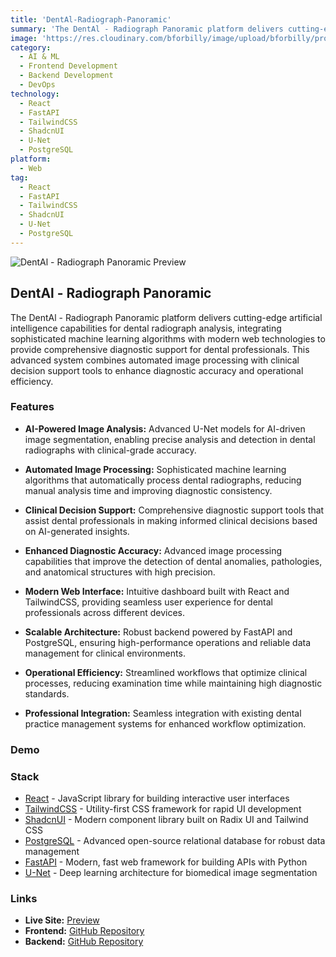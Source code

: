 ```yaml
---
title: 'DentAl-Radiograph-Panoramic'
summary: 'The DentAl - Radiograph Panoramic platform delivers cutting-edge artificial intelligence capabilities for dental radiograph analysis, integrating sophisticated machine learning algorithms with modern web technologies to provide comprehensive diagnostic support for dental professionals.'
image: 'https://res.cloudinary.com/bforbilly/image/upload/bforbilly/projects/dental'
category:
  - AI & ML
  - Frontend Development
  - Backend Development
  - DevOps
technology:
  - React
  - FastAPI
  - TailwindCSS
  - ShadcnUI
  - U-Net
  - PostgreSQL
platform:
  - Web
tag:
  - React
  - FastAPI
  - TailwindCSS
  - ShadcnUI
  - U-Net
  - PostgreSQL
---
```


![DentAl - Radiograph Panoramic Preview](https://res.cloudinary.com/bforbilly/image/upload/bforbilly/projects/dental)

## DentAl - Radiograph Panoramic

The DentAl - Radiograph Panoramic platform delivers cutting-edge artificial intelligence capabilities for dental radiograph analysis, integrating sophisticated machine learning algorithms with modern web technologies to provide comprehensive diagnostic support for dental professionals. This advanced system combines automated image processing with clinical decision support tools to enhance diagnostic accuracy and operational efficiency.

### Features

- **AI-Powered Image Analysis:** Advanced U-Net models for AI-driven image segmentation, enabling precise analysis and detection in dental radiographs with clinical-grade accuracy.

- **Automated Image Processing:** Sophisticated machine learning algorithms that automatically process dental radiographs, reducing manual analysis time and improving diagnostic consistency.

- **Clinical Decision Support:** Comprehensive diagnostic support tools that assist dental professionals in making informed clinical decisions based on AI-generated insights.

- **Enhanced Diagnostic Accuracy:** Advanced image processing capabilities that improve the detection of dental anomalies, pathologies, and anatomical structures with high precision.

- **Modern Web Interface:** Intuitive dashboard built with React and TailwindCSS, providing seamless user experience for dental professionals across different devices.

- **Scalable Architecture:** Robust backend powered by FastAPI and PostgreSQL, ensuring high-performance operations and reliable data management for clinical environments.

- **Operational Efficiency:** Streamlined workflows that optimize clinical processes, reducing examination time while maintaining high diagnostic standards.

- **Professional Integration:** Seamless integration with existing dental practice management systems for enhanced workflow optimization.

### Demo


<div className="flex justify-center">
  <div className="relative">
    <Safari
      url="radiograph.circleit.dev"
      className="!w-full !h-auto"
      videoSrc="https://res.cloudinary.com/bforbilly/video/upload/bforbilly/projects/demo/demo-dental"
      mode="default"
    />
  </div>
</div>

### Stack

- [React](https://reactjs.org) - JavaScript library for building interactive user interfaces
- [TailwindCSS](https://tailwindcss.com) - Utility-first CSS framework for rapid UI development
- [ShadcnUI](https://ui.shadcn.com) - Modern component library built on Radix UI and Tailwind CSS
- [PostgreSQL](https://www.postgresql.org) - Advanced open-source relational database for robust data management
- [FastAPI](https://fastapi.tiangolo.com) - Modern, fast web framework for building APIs with Python
- [U-Net](https://arxiv.org/abs/1505.04597) - Deep learning architecture for biomedical image segmentation

### Links

- **Live Site:** [Preview](https://radiograph.circleit.dev)
- **Frontend:** [GitHub Repository](https://github.com/bforbilly24/radiographpanoramic-react-frontend-dashboard)
- **Backend:** [GitHub Repository](https://github.com/bforbilly24/radiographpanoramic-fastapi-backend-restapi)
